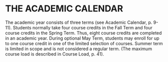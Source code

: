 # THE ACADEMIC CALENDAR
The academic year consists of three terms (see Academic Calendar, p. 9-11).  Students normally take four course credits in the Fall Term and four course credits in the Spring Term. Thus, eight course credits are completed in an academic year.  During optional May Term, students may enroll for up to one course credit in one of the limited selection of courses.  Summer term is limited in scope and is not considered a regular term. (The maximum course load is described in Course Load, p. 41).


